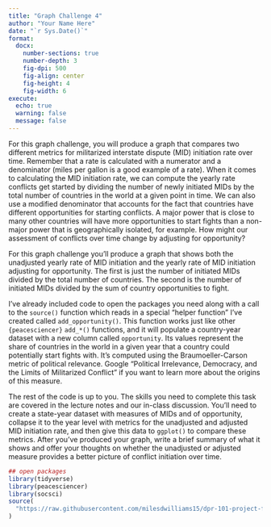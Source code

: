 ```yaml
---
title: "Graph Challenge 4"
author: "Your Name Here"
date: "`r Sys.Date()`"
format: 
  docx:
    number-sections: true
    number-depth: 3
    fig-dpi: 500
    fig-align: center
    fig-height: 4
    fig-width: 6
execute: 
  echo: true
  warning: false
  message: false
---
```


For this graph challenge, you will produce a graph that compares two different metrics for militarized interstate dispute (MID) initiation rate over time. Remember that a rate is calculated with a numerator and a denominator (miles per gallon is a good example of a rate). When it comes to calculating the MID initiation rate, we can compute the yearly rate conflicts get started by dividing the number of newly initiated MIDs by the total number of countries in the world at a given point in time. We can also use a modified denominator that accounts for the fact that countries have different opportunities for starting conflicts. A major power that is close to many other countries will have more opportunities to start fights than a non-major power that is geographically isolated, for example. How might our assessment of conflicts over time change by adjusting for opportunity?

For this graph challenge you'll produce a graph that shows both the unadjusted yearly rate of MID initiation and the yearly rate of MID initiation adjusting for opportunity. The first is just the number of initiated MIDs divided by the total number of countries. The second is the number of initiated MIDs divided by the sum of country opportunities to fight. 

I've already included code to open the packages you need along with a call to the `source()` function which reads in a special "helper function" I've created called `add_opportunity()`. This function works just like other `{peacesciencer}` `add_*()` functions, and it will populate a country-year dataset with a new column called `opportunity`. Its values represent the share of countries in the world in a given year that a country could potentially start fights with. It's computed using the Braumoeller-Carson metric of political relevance. Google "Political Irrelevance, Democracy, and the Limits of Militarized Conflict" if you want to learn more about the origins of this measure.

The rest of the code is up to you. The skills you need to complete this task are covered in the lecture notes and our in-class discussion. You'll need to create a state-year dataset with measures of MIDs and of opportunity, collapse it to the year level with metrics for the unadjusted and adjusted MID initiation rate, and then give this data to `ggplot()` to compare these metrics. After you've produced your graph, write a brief summary of what it shows and offer your thoughts on whether the unadjusted or adjusted measure provides a better picture of conflict initiation over time.

```r
## open packages
library(tidyverse)
library(peacesciencer)
library(socsci)
source(
  "https://raw.githubusercontent.com/milesdwilliams15/dpr-101-project-files/refs/heads/main/_helper_functions/add_opportunity.R"
)
```




